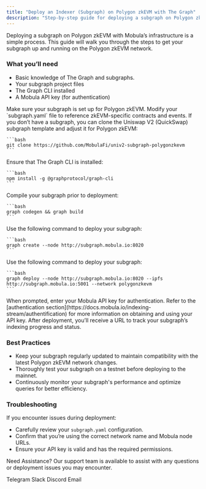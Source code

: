 ```yaml
---
title: "Deploy an Indexer (Subgraph) on Polygon zkEVM with The Graph"
description: "Step-by-step guide for deploying a subgraph on Polygon zkEVM using The Graph for efficient blockchain data indexing and querying."
---
```


Deploying a subgraph on Polygon zkEVM with Mobula’s infrastructure is a simple process. This guide will walk you through the steps to get your subgraph up and running on the Polygon zkEVM network.

### What you’ll need

- Basic knowledge of The Graph and subgraphs.
- Your subgraph project files
- The Graph CLI installed
- A Mobula API key (for authentication)

<Steps>
  <Step title="Prepare Your Subgraph">
    Make sure your subgraph is set up for Polygon zkEVM. Modify your `subgraph.yaml` file to reference zkEVM-specific contracts and events. If you don’t have a subgraph, you can clone the Uniswap V2 (QuickSwap) subgraph template and adjust it for Polygon zkEVM:

    ```bash
    git clone https://github.com/MobulaFi/univ2-subgraph-polygonzkevm
    ```
  </Step>

  <Step title="Install Dependencies">
    Ensure that The Graph CLI is installed:

    ```bash
    npm install -g @graphprotocol/graph-cli
    ```
  </Step>

  <Step title="Build Your Subgraph">
    Compile your subgraph prior to deployment:

    ```bash
    graph codegen && graph build
    ```
  </Step>

  <Step title="Create the Subgraph">
    Use the following command to deploy your subgraph:

    ```bash
    graph create --node http://subgraph.mobula.io:8020
    ```
  </Step>

  <Step title="Deploy to Mobula's Polygon zkEVM Node">
    Use the following command to deploy your subgraph:

    ```bash
    graph deploy --node http://subgraph.mobula.io:8020 --ipfs http://subgraph.mobula.io:5001 --network polygonzkevm
    ```
  </Step>

  <Step title="Authenticate">
    When prompted, enter your Mobula API key for authentication. Refer to the [authentication section](https://docs.mobula.io/indexing-stream/authentification) for more information on obtaining and using your API key.
  </Step>

  <Step title="Monitor Deployment">
    After deployment, you’ll receive a URL to track your subgraph’s indexing progress and status.
  </Step>
</Steps>

### Best Practices

- Keep your subgraph regularly updated to maintain compatibility with the latest Polygon zkEVM network changes.
- Thoroughly test your subgraph on a testnet before deploying to the mainnet.
- Continuously monitor your subgraph's performance and optimize queries for better efficiency.

### Troubleshooting

If you encounter issues during deployment:

- Carefully review your `subgraph.yaml` configuration.
- Confirm that you’re using the correct network name and Mobula node URLs.
- Ensure your API key is valid and has the required permissions.

Need Assistance? Our support team is available to assist with any questions or deployment issues you may encounter.

<CardGroup>
  <Card title="Support" icon="Telegram" href="https://t.me/MobulaPartnerBot?start=Mobula_API_Support_Key">Telegram</Card>
  <Card title="Support" icon="Slack" href="https://join.slack.com/t/mobulaapi/shared_invite/zt-29zrrpjnl-I0tyD73sy7zKy8q~KLL3Ug">Slack</Card>
  <Card title="Support" icon="Discord" href="https://discord.gg/JVT7xKm3AD">Discord</Card>
  <Card title="Email Support" icon="envelope" href="mailto:contact@mobulalabs.org">Email</Card>
</CardGroup>
